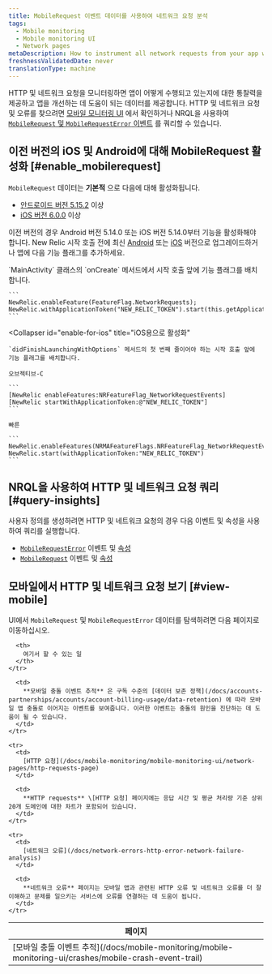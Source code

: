 ```yaml
---
title: MobileRequest 이벤트 데이터를 사용하여 네트워크 요청 분석
tags:
  - Mobile monitoring
  - Mobile monitoring UI
  - Network pages
metaDescription: How to instrument all network requests from your app with Mobile monitoring for Android or iOS.
freshnessValidatedDate: never
translationType: machine
---
```


HTTP 및 네트워크 요청을 모니터링하면 앱이 어떻게 수행되고 있는지에 대한 통찰력을 제공하고 앱을 개선하는 데 도움이 되는 데이터를 제공합니다. HTTP 및 네트워크 요청 및 오류를 찾으려면 [모바일 모니터링 UI](#view-mobile) 에서 확인하거나 NRQL을 사용하여 [`MobileRequest` 및 `MobileRequestError` 이벤트](#query-insights) 를 쿼리할 수 있습니다.

## 이전 버전의 iOS 및 Android에 대해 MobileRequest 활성화 [#enable_mobilerequest]

`MobileRequest` 데이터는 **기본적** 으로 다음에 대해 활성화됩니다.

* [안드로이드 버전 5.15.2](/docs/release-notes/mobile-release-notes/android-release-notes/android-5152) 이상
* [iOS 버전 6.0.0](/docs/release-notes/mobile-release-notes/ios-release-notes/ios-agent-600) 이상

이전 버전의 경우 Android 버전 5.14.0 또는 iOS 버전 5.14.0부터 기능을 활성화해야 합니다. New Relic 시작 호출 전에 최신 [Android](/docs/mobile-monitoring/new-relic-mobile-android/install-configure/upgrade-new-relic-mobiles-android-sdk) 또는 [iOS](/docs/mobile-monitoring/new-relic-mobile-ios/installation/upgrade-new-relic-mobiles-ios-sdk) 버전으로 업그레이드하거나 앱에 다음 기능 플래그를 추가하세요.

<CollapserGroup>
  <Collapser
    id="enable-for-android"
    title="Android용 활성화"
  >
    `MainActivity` 클래스의 `onCreate` 메서드에서 시작 호출 앞에 기능 플래그를 배치합니다.

    ```
    NewRelic.enableFeature(FeatureFlag.NetworkRequests);
    NewRelic.withApplicationToken("NEW_RELIC_TOKEN").start(this.getApplication());
    ```
  </Collapser>

  <Collapser
    id="enable-for-ios"
    title="iOS용으로 활성화"
  >
    `didFinishLaunchingWithOptions` 메서드의 첫 번째 줄이어야 하는 시작 호출 앞에 기능 플래그를 배치합니다.

    오브젝티브-C

    ```
    [NewRelic enableFeatures:NRFeatureFlag_NetworkRequestEvents]
    [NewRelic startWithApplicationToken:@"NEW_RELIC_TOKEN"]
    ```

    빠른

    ```
    NewRelic.enableFeatures(NRMAFeatureFlags.NRFeatureFlag_NetworkRequestEvents)
    NewRelic.start(withApplicationToken:"NEW_RELIC_TOKEN")
    ```
  </Collapser>
</CollapserGroup>

## NRQL을 사용하여 HTTP 및 네트워크 요청 쿼리 [#query-insights]

사용자 정의를 생성하려면 <InlinePopover type="dashboards"/>HTTP 및 네트워크 요청의 경우 다음 이벤트 및 속성을 사용하여 쿼리를 실행합니다.

* [`MobileRequestError`](/docs/insights/nrql-new-relic-query-language/nrql-examples/insights-query-examples-mobile#mobilerequesterror-examples) 이벤트 및 [속성](/docs/insights/insights-data-sources/default-data/mobile-events-attributes#mobilerequesterror-attributes)
* [`MobileRequest`](/docs/insights/nrql-new-relic-query-language/nrql-query-examples/insights-query-examples-new-relic-mobile#mobilerequest-examples) 이벤트 및 [속성](/docs/insights/insights-data-sources/default-data/mobile-events-attributes#mobilerequest-attributes)

## 모바일에서 HTTP 및 네트워크 요청 보기 [#view-mobile]

UI에서 `MobileRequest` 및 `MobileRequestError` 데이터를 탐색하려면 다음 페이지로 이동하십시오.

<table>
  <thead>
    <tr>
      <th style={{ width: "200px" }}>
        페이지
      </th>

      <th>
        여기서 할 수 있는 일
      </th>
    </tr>
  </thead>

  <tbody>
    <tr>
      <td>
        [모바일 충돌 이벤트 추적](/docs/mobile-monitoring/mobile-monitoring-ui/crashes/mobile-crash-event-trail)
      </td>

      <td>
        **모바일 충돌 이벤트 추적** 은 구독 수준의 [데이터 보존 정책](/docs/accounts-partnerships/accounts/account-billing-usage/data-retention) 에 따라 모바일 앱 충돌로 이어지는 이벤트를 보여줍니다. 이러한 이벤트는 충돌의 원인을 진단하는 데 도움이 될 수 있습니다.
      </td>
    </tr>

    <tr>
      <td>
        [HTTP 요청](/docs/mobile-monitoring/mobile-monitoring-ui/network-pages/http-requests-page)
      </td>

      <td>
        **HTTP requests** \[HTTP 요청] 페이지에는 응답 시간 및 평균 처리량 기준 상위 20개 도메인에 대한 차트가 포함되어 있습니다.
      </td>
    </tr>

    <tr>
      <td>
        [네트워크 오류](/docs/network-errors-http-error-network-failure-analysis)
      </td>

      <td>
        **네트워크 오류** 페이지는 모바일 앱과 관련된 HTTP 오류 및 네트워크 오류를 더 잘 이해하고 문제를 일으키는 서비스에 오류를 연결하는 데 도움이 됩니다.
      </td>
    </tr>
  </tbody>
</table>